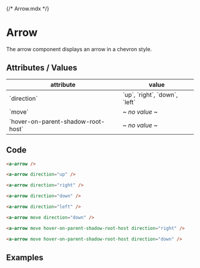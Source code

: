 {/* Arrow.mdx */}


<Meta of={ArrowStories} />

# Arrow

The arrow component displays an arrow in a chevron style. 

## Attributes / Values

<table>
	<thead>
		<tr>
			<th>attribute</th>
			<th>value</th>
		</tr>
	</thead>
	<tbody>
		<tr>
			<td>`direction`</td>
			<td>`up`, `right`, `down`, `left`</td>
		</tr>
		<tr>
			<td>`move`</td>
			<td><em>~ no value ~</em></td>
		</tr>
		<tr>
			<td>`hover-on-parent-shadow-root-host`</td>
			<td><em>~ no value ~</em></td>
		</tr>
	</tbody>
</table>

## Code

```html
<a-arrow />
```

```html
<a-arrow direction="up" />
```

```html
<a-arrow direction="right" />
```

```html
<a-arrow direction="down" />
```

```html
<a-arrow direction="left" />
```

```html
<a-arrow move direction="down" />
```

```html
<a-arrow move hover-on-parent-shadow-root-host direction="right" />
```

```html
<a-arrow move hover-on-parent-shadow-root-host direction="down" />
```

## Examples

<Story of={ArrowStories.Default} />
